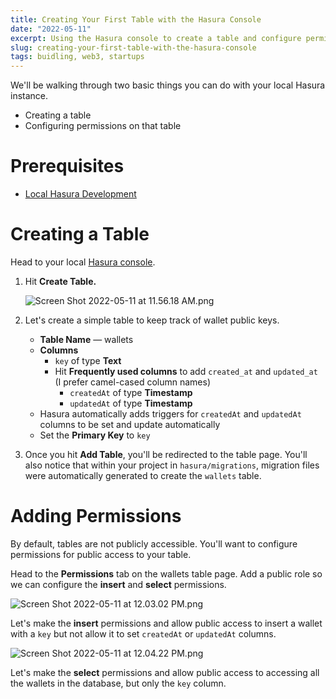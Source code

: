 ```yaml
---
title: Creating Your First Table with the Hasura Console 
date: "2022-05-11"
excerpt: Using the Hasura console to create a table and configure permissions on that table
slug: creating-your-first-table-with-the-hasura-console
tags: buidling, web3, startups
---
```

We'll be walking through two basic things you can do with your local Hasura instance. 

- Creating a table
- Configuring permissions on that table

# Prerequisites

- [Local Hasura Development](/local-hasura-development)

# Creating a Table

Head to your local [Hasura console](http://localhost:9695/console/data/default/schema/public).

1. Hit **Create Table.** 
    
    ![Screen Shot 2022-05-11 at 11.56.18 AM.png](https://s3-us-west-2.amazonaws.com/secure.notion-static.com/3ef02714-079e-4296-9415-02d7f299b91e/Screen_Shot_2022-05-11_at_11.56.18_AM.png)
    
2. Let's create a simple table to keep track of wallet public keys. 
    - **Table Name** — wallets
    - **Columns**
        - `key` of type **Text**
        - Hit **Frequently used columns** to add `created_at` and `updated_at` (I prefer camel-cased column names)
            - `createdAt` of type **Timestamp**
            - `updatedAt` of type **Timestamp**
    - Hasura automatically adds triggers for `createdAt` and `updatedAt` columns to be set and update automatically
    - Set the **Primary Key** to `key`
3. Once you hit **Add Table**, you'll be redirected to the table page. You'll also notice that within your project in `hasura/migrations`, migration files were automatically generated to create the `wallets` table. 

# Adding Permissions

By default, tables are not publicly accessible. You'll want to configure permissions for public access to your table. 

Head to the **Permissions** tab on the wallets table page. Add a public role so we can configure the **insert** and **select** permissions. 

![Screen Shot 2022-05-11 at 12.03.02 PM.png](https://s3-us-west-2.amazonaws.com/secure.notion-static.com/7fb2f10e-5956-4cbf-84b6-d35a55be6b33/Screen_Shot_2022-05-11_at_12.03.02_PM.png)

Let's make the **insert** permissions and allow public access to insert a wallet with a `key` but not allow it to set `createdAt` or `updatedAt` columns. 

![Screen Shot 2022-05-11 at 12.04.22 PM.png](https://s3-us-west-2.amazonaws.com/secure.notion-static.com/cf44eeff-185e-4319-a568-e438cd8486c2/Screen_Shot_2022-05-11_at_12.04.22_PM.png)

Let's make the **select** permissions and allow public access to accessing all the wallets in the database, but only the `key` column.